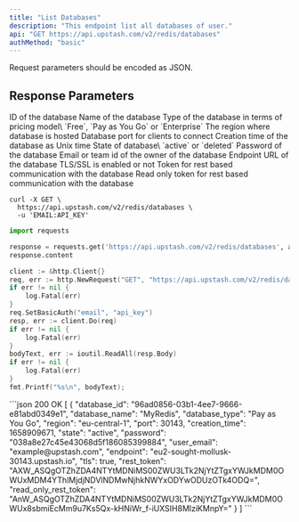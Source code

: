 ```yaml
---
title: "List Databases"
description: "This endpoint list all databases of user."
api: "GET https://api.upstash.com/v2/redis/databases"
authMethod: "basic"
---
```

<Note>
Request parameters should be encoded as JSON.
</Note>



## Response Parameters


<ResponseField name="database_id" type="string">
ID of the database
</ResponseField>
<ResponseField name="database_name" type="string">
Name of the database
</ResponseField>
<ResponseField name="database_type" type="string">
Type of the database in terms of pricing model\
 `Free`, `Pay as You Go` or `Enterprise`
</ResponseField>
<ResponseField name="region" type="string">
The region where database is hosted
</ResponseField>
<ResponseField name="port" type="int">
Database port for clients to connect
</ResponseField>
<ResponseField name="creation_time" type="int">
Creation time of the database as Unix time
</ResponseField>
<ResponseField name="state" type="string">
State of database\
`active` or `deleted`
</ResponseField>
<ResponseField name="password" type="string">
Password of the database
</ResponseField>
<ResponseField name="user_email" type="string">
Email or team id of the owner of the database
</ResponseField>
<ResponseField name="endpoint" type="string">
Endpoint URL of the database
</ResponseField>
<ResponseField name="tls" type="boolean">
TLS/SSL is enabled or not
</ResponseField>
<ResponseField name="rest_token" type="string">
Token for rest based communication with the database
</ResponseField>
<ResponseField name="read_only_rest_token" type="string">
Read only token for rest based communication with the database
</ResponseField>


<RequestExample>


```shell curl
curl -X GET \
  https://api.upstash.com/v2/redis/databases \
  -u 'EMAIL:API_KEY'
```

```python Python
import requests

response = requests.get('https://api.upstash.com/v2/redis/databases', auth=('EMAIL', 'API_KEY'))
response.content
```

```go Go
client := &http.Client{}
req, err := http.NewRequest("GET", "https://api.upstash.com/v2/redis/databases", nil)
if err != nil {
    log.Fatal(err)
}
req.SetBasicAuth("email", "api_key")
resp, err := client.Do(req)
if err != nil {
    log.Fatal(err)
}
bodyText, err := ioutil.ReadAll(resp.Body)
if err != nil {
    log.Fatal(err)
}
fmt.Printf("%s\n", bodyText);
```

</RequestExample>

<ResponseExample>
```json 200 OK
[
    {
        "database_id": "96ad0856-03b1-4ee7-9666-e81abd0349e1",
        "database_name": "MyRedis",
        "database_type": "Pay as You Go",
        "region": "eu-central-1",
        "port": 30143,
        "creation_time": 1658909671,
        "state": "active",
        "password": "038a8e27c45e43068d5f186085399884",
        "user_email": "example@upstash.com",
        "endpoint": "eu2-sought-mollusk-30143.upstash.io",
        "tls": true,
        "rest_token": "AXW_ASQgOTZhZDA4NTYtMDNiMS00ZWU3LTk2NjYtZTgxYWJkMDM0OWUxMDM4YThlMjdjNDVlNDMwNjhkNWYxODYwODUzOTk4ODQ=",
        "read_only_rest_token": "AnW_ASQgOTZhZDA4NTYtMDNiMS00ZWU3LTk2NjYtZTgxYWJkMDM0OWUx8sbmiEcMm9u7Ks5Qx-kHNiWr_f-iUXSIH8MlziKMnpY="
    }
]
```
</ResponseExample>
